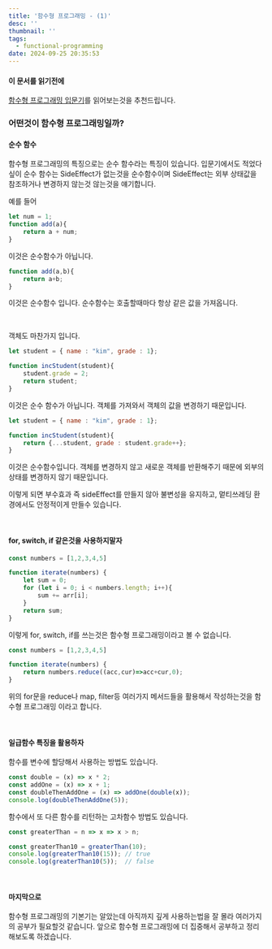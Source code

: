 ```yaml
---
title: '함수형 프로그래밍 - (1)'
desc: ''
thumbnail: ''
tags:
  - functional-programming
date: 2024-09-25 20:35:53
---
```


#### 이 문서를 읽기전에
[함수형 프로그래밍 입문기](/post/functional-programming-0912)를 읽어보는것을 추천드립니다.


### 어떤것이 함수형 프로그래밍일까?

#### 순수 함수

함수형 프로그래밍의 특징으로는 순수 함수라는 특징이 있습니다.
입문기에서도 적었다 싶이 순수 함수는 SideEffect가 없는것을 순수함수이며
SideEffect는 외부 상태값을 참조하거나 변경하지 않는것 않는것을 얘기합니다.

예를 들어
```js
let num = 1;
function add(a){
    return a + num;
}
```
이것은 순수함수가 아닙니다.

```js
function add(a,b){
    return a+b;
}
```
이것은 순수함수 입니다.
순수함수는 호출할때마다 항상 같은 값을 가져옵니다.

<br/>

객체도 마찬가지 입니다.
```js
let student = { name : "kim", grade : 1};

function incStudent(student){
    student.grade = 2;
    return student;
}
```
이것은 순수 함수가 아닙니다. 
객체를 가져와서 객체의 값을 변경하기 때문입니다.

```js
let student = { name : "kim", grade : 1};

function incStudent(student){
    return {...student, grade : student.grade++};
}
```
이것은 순수함수입니다. 
객체를 변경하지 않고 새로운 객체를 반환해주기 때문에 외부의 상태를 변경하지 않기 때문입니다.

이렇게 되면 부수효과 즉 sideEffect를 만들지 않아 불변성을 유지하고, 멑티쓰레딩 환경에서도 안정적이게 만들수 있습니다.

<br/>

#### for, switch, if 같은것을 사용하지말자
```js
const numbers = [1,2,3,4,5]

function iterate(numbers) {
    let sum = 0;
    for (let i = 0; i < numbers.length; i++){
        sum += arr[i];
    }
    return sum;
}
```
이렇게 for, switch, if를 쓰는것은 함수형 프로그래밍이라고 볼 수 없습니다.


```js
const numbers = [1,2,3,4,5]

function iterate(numbers) {
    return numbers.reduce((acc,cur)=>acc+cur,0);
}
```
위의 for문을 reduce나 map, filter등 여러가지 메서드들을 활용해서 작성하는것을 함수형 프로그래밍 이라고 합니다.

<br/>

#### 일급함수 특징을 활용하자
함수를 변수에 할당해서 사용하는 방법도 있습니다.
```js
const double = (x) => x * 2;
const addOne = (x) => x + 1;
const doubleThenAddOne = (x) => addOne(double(x));
console.log(doubleThenAddOne(5)); 
```

함수에서 또 다른 함수를 리턴하는 고차함수 방법도 있습니다.
```js
const greaterThan = n => x => x > n;

const greaterThan10 = greaterThan(10);
console.log(greaterThan10(15)); // true
console.log(greaterThan10(5));  // false
```

<br/>

#### 마지막으로
함수형 프로그래밍의 기본기는 알았는데 아직까지 깊게 사용하는법을 잘 몰라
여러가지의 공부가 필요할것 같습니다. 앞으로 함수형 프로그래밍에 더 집중해서 공부하고 정리해보도록 하겠습니다.